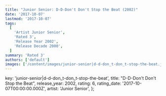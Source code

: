 ```yaml
---
title: "Junior Senior: D-D-Don't Don't Stop the Beat (2002)"
date: '2017-10-07'
lastmod: '2017-10-07'
tags:
  [
    'Artist Junior Senior',
    'Rated 3',
    'Release Year 2002',
    'Release Decade 2000',
  ]
summary: 'Rated 3'
authors: ['default']
images: ['/content/images/junior-senior|d-d-don_t-don_t-stop-the-beat.jpg']
---
```


  key: 'junior-senior|d-d-don_t-don_t-stop-the-beat',
  title: "D-D-Don't Don't Stop the Beat",
  release_year: 2002,
  rating: 6,
  rating_date: '2017-10-07T00:00:00.000Z',
  artist: 'Junior Senior',
};

<MusicRating data={data} />
